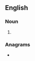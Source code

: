 {{also|secrétions|sécrétions}}
==English==

===Noun===
{{head|en|noun plural form}}

# {{plural of|secretion|lang=en}}

===Anagrams===
* {{anagrams|en|isocenters|isocentres|necrotises|resections|tricosenes}}